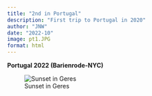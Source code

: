```yaml
---
title: "2nd in Portugal"
description: "First trip to Portugal in 2020"
author: "JNW"
date: "2022-10"
image: pt1.JPG
format: html
---
```


**Portugal 2022 (Barienrode-NYC)**



![Sunset in Geres](sunset_geres.JPG "Title: classsic sunset in Geres"){fig-alt="The classsic sunset in Geres"}

